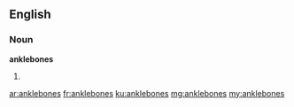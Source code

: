 ==English==

===Noun===
'''anklebones'''

# {{plural of|anklebone}}

[[ar:anklebones]]
[[fr:anklebones]]
[[ku:anklebones]]
[[mg:anklebones]]
[[my:anklebones]]
